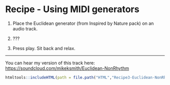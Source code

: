 # Recipe - Using MIDI generators 

1.  Place the Euclidean generator (from Inspired by Nature pack) on an audio track.

2. ???

8.  Press play. Sit back and relax.

------------------------------------------------------------------------

You can hear my version of this track here: <https://soundcloud.com/mikeksmith/Euclidean-NonRhythm>


```r
htmltools::includeHTML(path = file.path("HTML","Recipe3-Euclidean-NonRhythm.html"))
```
